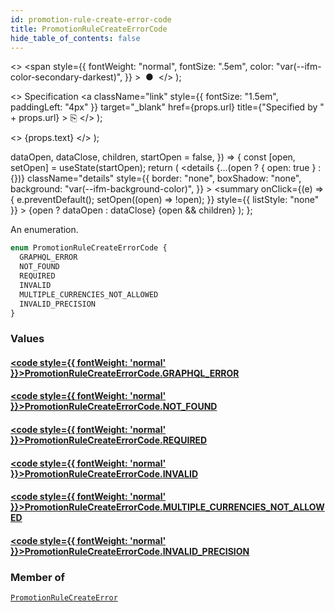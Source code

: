 ```yaml
---
id: promotion-rule-create-error-code
title: PromotionRuleCreateErrorCode
hide_table_of_contents: false
---
```


  <>
    <span
      style={{
        fontWeight: "normal",
        fontSize: ".5em",
        color: "var(--ifm-color-secondary-darkest)",
      }}
    >
      &nbsp;●&nbsp;
    </span>
  </>
);

  <>
    Specification
    <a
      className="link"
      style={{ fontSize: "1.5em", paddingLeft: "4px" }}
      target="\_blank"
      href={props.url}
      title={"Specified by " + props.url}
    >
      ⎘
    </a>
  </>
);

  <>
    <span className={props.class}>{props.text}</span>
  </>
);


  dataOpen,
  dataClose,
  children,
  startOpen = false,
}) => {
  const [open, setOpen] = useState(startOpen);
  return (
    <details
      {...(open ? { open: true } : {})}
      className="details"
      style={{
        border: "none",
        boxShadow: "none",
        background: "var(--ifm-background-color)",
      }}
    >
      <summary
        onClick={(e) => {
          e.preventDefault();
          setOpen((open) => !open);
        }}
        style={{ listStyle: "none" }}
      >
        {open ? dataOpen : dataClose}
      </summary>
      {open && children}
    </details>
  );
};

An enumeration.

```graphql
enum PromotionRuleCreateErrorCode {
  GRAPHQL_ERROR
  NOT_FOUND
  REQUIRED
  INVALID
  MULTIPLE_CURRENCIES_NOT_ALLOWED
  INVALID_PRECISION
}
```

### Values

#### [<code style={{ fontWeight: 'normal' }}>PromotionRuleCreateErrorCode.<b>GRAPHQL_ERROR</b></code>](#)

>

#### [<code style={{ fontWeight: 'normal' }}>PromotionRuleCreateErrorCode.<b>NOT_FOUND</b></code>](#)

>

#### [<code style={{ fontWeight: 'normal' }}>PromotionRuleCreateErrorCode.<b>REQUIRED</b></code>](#)

>

#### [<code style={{ fontWeight: 'normal' }}>PromotionRuleCreateErrorCode.<b>INVALID</b></code>](#)

>

#### [<code style={{ fontWeight: 'normal' }}>PromotionRuleCreateErrorCode.<b>MULTIPLE_CURRENCIES_NOT_ALLOWED</b></code>](#)

>

#### [<code style={{ fontWeight: 'normal' }}>PromotionRuleCreateErrorCode.<b>INVALID_PRECISION</b></code>](#)

>

### Member of

[`PromotionRuleCreateError`](../../../api-reference/miscellaneous/objects/promotion-rule-create-error) <Badge class="badge badge--secondary" text="object"/>

